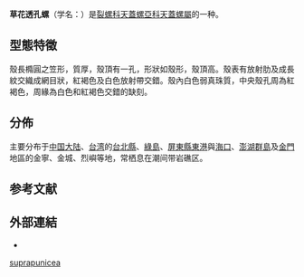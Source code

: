 {{Speciesbox
 | taxon = Diodora suprapunicea
 | authority = Otuka, 1937
}}

'''草花透孔螺'''（学名：''{{lang|la|Diodora suprapunicea}}''）是[[裂螺科|裂螺科]][[天蓋螺亞科|天蓋螺亞科]][[天蓋螺屬|天蓋螺屬]]的一种{{r|shell_44}}。

==型態特徵==
殼長橢圓之笠形，質厚，殼頂有一孔，形狀如殼形，殼頂高。殼表有放射肋及成長紋交織成網目狀，紅褐色及白色放射帶交錯。殼內白色弱真珠質，中央殼孔周為紅褐色，周緣為白色和紅褐色交錯的缺刻。{{r|shell_44}}

==分佈==
主要分布于[[中国大陆|中国大陆]]{{r|shell_44|shelldoc_420090220032_04}}、[[台湾|台湾]]{{r|shell_44|shelldoc_320090219045|shelldoc_100072}}的[[台北縣|台北縣]]、[[綠島|綠島]]{{r|shelldoc_000027}}、[[屏東縣|屏東縣]][[東港鎮_(台灣)|東港]]{{r|shelldoc_200118}}與[[海口_(屏東)|海口]]、[[澎湖群島|澎湖群島]]{{r|shelldoc_200142}}及[[金門|金門]]地區的金寧、金城、烈嶼等地{{r|shelldoc_320090220003}}，常栖息在潮间带岩礁区。

==参考文献==
{{reflist|refs=
<ref name="shell_44">{{cite web
 |url=http://shell.sinica.edu.tw/chinese/shellbase_detail.php?science_no=44
 |title=国际贝库：草花透孔螺|publisher=台湾贝类资料库
 |access-date=2018-11-08 |language=zh-hant }}</ref>
<ref name="shelldoc_000027">{{shelldoc_000027}}</ref>
<ref name="shelldoc_100072">{{shelldoc_100072}}</ref>
<ref name="shelldoc_200118">{{shelldoc_200118}}</ref>
<ref name="shelldoc_200142">{{shelldoc_200142}}</ref>
<ref name="shelldoc_320090219045">{{shelldoc_320090219045}}</ref>
<ref name="shelldoc_320090220003">{{shelldoc_320090220003}}</ref>
<ref name="shelldoc_420090220032_04">{{shelldoc_420090220032_04}}</ref>
}}

==外部連結==
{{commonscat|Diodora suprapunicea}}
*{{Wikispecies-inline|Diodora suprapunicea}}
{{Taxonbar}}
[[Category:天蓋螺屬|suprapunicea]]
{{Mollusc-stub}}